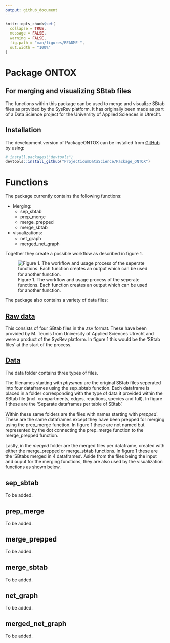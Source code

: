 ```yaml
---
output: github_document
---
```


<!-- README.md is generated from README.Rmd. Please edit that file -->

```r
knitr::opts_chunk$set(
  collapse = TRUE,
  message = FALSE,
  warning = FALSE,
  fig.path = "man/figures/README-",
  out.width = "100%"
)
```

# Package ONTOX
## For merging and visualizing SBtab files

The functions within this package can be used to merge and visualize SBtab files as provided by the SysRev platform. It has originally been made as part of a Data Science project for the University of Applied Sciences in Utrecht.

## Installation

The development version of PackageONTOX can be installed from [GitHub](https://github.com/) by using:

``` r
# install.packages("devtools")
devtools::install_github("ProjecticumDataScience/Package_ONTOX")
```

# Functions

The package currently contains the following functions:
<ul><li>Merging:<ul>
<li>sep_sbtab</li>
<li>prep_merge</li>
<li>merge_prepped</li>
<li>merge_sbtab</li></ul>
<li>visualizations:<ul>
<li>net_graph</li>
<li>merged_net_graph</li></ul></ul>

Together they create a possible workflow as described in figure 1. 

![Figure 1. The workflow and usage process of the seperate functions. Each function creates an output which can be used for another function.](images/workflow_visual.jpg)

The package also contains a variety of data files:

## [Raw data](https://github.com/ProjecticumDataScience/PackageONTOX/data-raw) 

This consists of four SBtab files in the .tsv format. These have been provided by M. Teunis from University of Applied Sciences Utrecht and were a product of the SysRev platform. In figure 1 this would be the 'SBtab files' at the start of the process.

## [Data](https://github.com/ProjecticumDataScience/PackageONTOX/data)

The data folder contains three types of files. 

The filenames starting with *physmap* are the original SBtab files seperated into four dataframes using the sep_sbtab function. Each dataframe is placed in a folder corresponding with the type of data it provided within the SBtab file (incl. compartments, edges, reactions, species and full). In figure 1 these are the 'Separate dataframes per table of SBtab'. 

Within these same folders are the files with names starting with *prepped*. These are the same dataframes except they have been prepped for merging using the prep_merge function. In figure 1 these are not named but represented by the dot connecting the prep_merge function to the merge_prepped function.

Lastly, in the *merged* folder are the merged files per dataframe, created with either the merge_prepped or merge_sbtab functions. In figure 1 these are the 'SBtabs merged in 4 dataframes'. Aside from the files being the input and ouput for the merging functions, they are also used by the visualization functions as shown below.

## sep_sbtab

To be added.

## prep_merge

To be added.

## merge_prepped

To be added.

## merge_sbtab

To be added.

## net_graph

To be added.

## merged_net_graph

To be added.
